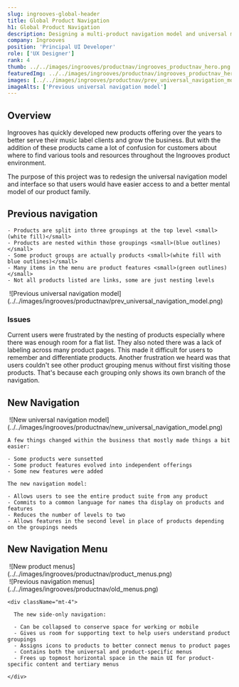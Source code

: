 ```yaml
---
slug: ingrooves-global-header
title: Global Product Navigation
h1: Global Product Navigation
description: Designing a multi-product navigation model and universal menu
company: Ingrooves
position: 'Principal UI Developer'
role: ['UX Designer']
rank: 4
thumb: ../../images/ingrooves/productnav/ingrooves_productnav_hero.png
featuredImg: ../../images/ingrooves/productnav/ingrooves_productnav_hero.png
images: [../../images/ingrooves/productnav/prev_universal_navigation_model.png]
imageAlts: ['Previous universal navigation model']
---
```



## Overview

Ingrooves has quickly developed new products offering over the years to better serve their music label clients and grow the business. But with the addition of these products came a lot of confusion for customers about where to find various tools and resources throughout the Ingrooves product environment.

The purpose of this project was to redesign the universal navigation model and interface so that users would have easier access to and a better mental model of our product family.

## Previous navigation

<Grid lgrows={1} lgcolumns={2} mdrows={2} mdcolumns={1} className="cols-40-60 thick-row-gaps">
  <div className="gridarea-1">

    - Products are split into three groupings at the top level <small>(white fill)</small>
    - Products are nested within those groupings <small>(blue outlines)</small>
    - Some product groups are actually products <small>(white fill with blue outlines)</small>
    - Many items in the menu are product features <small>(green outlines)</small>
    - Not all products listed are links, some are just nesting levels

  </div>
  <div className="gridarea-2">
    <Image caption="Previous universal navigation model" includeShadow={false} className="no-figure-margins">
      ![Previous universal navigation
      model](../../images/ingrooves/productnav/prev_universal_navigation_model.png)
    </Image>
  </div>
</Grid>

### Issues

Current users were frustrated by the nesting of products especially where there was enough room for a flat list.
They also noted there was a lack of labeling across many product pages. This made it difficult for users to remember
and differentiate products. Another frustration we heard was that users couldn't see other product grouping menus
without first visiting those products. That's because each grouping only shows its own branch of the navigation.

## New Navigation

<Grid lgrows={1} lgcolumns={2} mdrows={2} mdcolumns={1} className="cols-60-40 rows-auto thick-row-gaps">
  <div className="gridarea-1">
    <Image caption="New universal navigation model" includeShadow={false} className="no-figure-margins">
      ![New universal navigation
      model](../../images/ingrooves/productnav/new_universal_navigation_model.png)
    </Image>
  </div>
  <div className="gridarea-2">

    A few things changed within the business that mostly made things a bit easier:

    - Some products were sunsetted
    - Some product features evolved into independent offerings
    - Some new features were added

    The new navigation model:

    - Allows users to see the entire product suite from any product
    - Commits to a common language for names tha display on products and features
    - Reduces the number of levels to two
    - Allows features in the second level in place of products depending on the groupings needs

  </div>
</Grid>

## New Navigation Menu

<Grid lgrows={1} lgcolumns={2} mdrows={2} mdcolumns={1} className="cols-40-60" >
  <div className="gridarea-1">
    <Image caption="New product menus" showCaption className="mdx-image">
      ![New product menus](../../images/ingrooves/productnav/product_menus.png)
    </Image>
  </div>
  <div className="gridarea-2">
    <div className="hide-on-mobile">
      <Image caption="Previous navigation menus" includeShadow={false} showCaption>
        ![Previous navigation
        menus](../../images/ingrooves/productnav/old_menus.png)
      </Image>
    </div>

    <div className="mt-4">

      The new side-only navigation:

      - Can be collapsed to conserve space for working or mobile
      - Gives us room for supporting text to help users understand product groupings
      - Assigns icons to products to better connect menus to product pages
      - Contains both the universal and product-specific menus
      - Frees up topmost horizontal space in the main UI for product-specific content and tertiary menus

    </div>

  </div>
</Grid>
